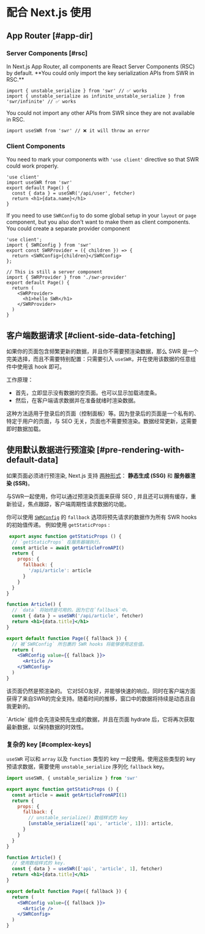 
# 配合 Next.js 使用

## App Router [#app-dir]

### Server Components [#rsc]

<Callout type="default" emoji="✅">
   In Next.js App Router, all components are React Server Components (RSC) by default. **You could only import the key serialization APIs from SWR in RSC.**
</Callout>

```tsx filename="app/page.tsx" copy
import { unstable_serialize } from 'swr' // ✅ works 
import { unstable_serialize as infinite_unstable_serialize } from 'swr/infinite' // ✅ works 
```


<Callout type="error">
   You could not import any other APIs from SWR since they are not available in RSC.
</Callout>

```tsx filename="app/page.tsx" highlight={1}
import useSWR from 'swr' // ❌ it will throw an error
```

### Client Components

You need to mark your components with `'use client'` directive so that SWR could work properly.

```tsx filename="app/page.tsx" highlight={1} copy
'use client'
import useSWR from 'swr'
export default Page() {
  const { data } = useSWR('/api/user', fetcher)
  return <h1>{data.name}</h1>
}
```

If you need to use `SWRConfig` to do some global setup in your `layout` or `page` component, but you also don't want to make them as client components. You could create a separate provider component

```tsx filename="app/swr-provider.tsx" copy
'use client';
import { SWRConfig } from 'swr'
export const SWRProvider = ({ children }) => {
  return <SWRConfig>{children}</SWRConfig>
};
```

```tsx filename="app/page.tsx" copy
// This is still a server component
import { SWRProvider } from './swr-provider'
export default Page() {
  return (
    <SWRProvider>
      <h1>hello SWR</h1>
    </SWRProvider>
  )
}
```

## 客户端数据请求 [#client-side-data-fetching]

如果你的页面包含频繁更新的数据，并且你不需要预渲染数据，那么 SWR 是一个完美选择，而且不需要特别配置：只需要引入 `useSWR`，并在使用该数据的任意组件中使用该 hook 即可。

工作原理：

- 首先，立即显示没有数据的空页面。也可以显示加载进度条。
- 然后，在客户端请求数据并在准备就绪时渲染数据。

这种方法适用于登录后的页面（控制面板）等。因为登录后的页面是一个私有的、特定于用户的页面，与 SEO 无关，页面也不需要预渲染。数据经常更新，这需要即时数据加载。

## 使用默认数据进行预渲染 [#pre-rendering-with-default-data]

如果页面必须进行预渲染, Next.js 支持 [两种形式](https://nextjs.org/docs/basic-features/data-fetching)： **静态生成 (SSG)** 和 **服务器渲染 (SSR)**。

与SWR一起使用，你可以通过预渲染页面来获得 SEO , 并且还可以拥有缓存，重新验证，焦点跟踪，客户端周期性请求数据的功能。

你可以使用 [`SWRConfig`](/docs/global-configuration) 的 `fallback` 选项将预先请求的数据作为所有 SWR hooks 的初始值传递。
例如使用 `getStaticProps` :

```jsx
 export async function getStaticProps () {
  // `getStaticProps` 在服务器端执行。
  const article = await getArticleFromAPI()
  return {
    props: {
      fallback: {
        '/api/article': article
      }
    }
  }
}

function Article() {
  // `data` 将始终是可用的。因为它在`fallback`中。
  const { data } = useSWR('/api/article', fetcher)
  return <h1>{data.title}</h1>
}

export default function Page({ fallback }) {
  // 被`SWRConfig` 所包裹的 SWR hooks 将能够使用这些值。
  return (
    <SWRConfig value={{ fallback }}>
      <Article />
    </SWRConfig>
  )
}
```

该页面仍然是预渲染的。 它对SEO友好，并能够快速的响应。同时在客户端方面获得了来自SWR的完全支持。随着时间的推移，窗口中的数据将持续是动态且自我更新的。

<Callout emoji="💡">
  `Article` 组件会先渲染预先生成的数据，并且在页面 hydrate 后，它将再次获取最新数据，以保持数据的时效性。
</Callout>

### 复杂的 key [#complex-keys]

`useSWR` 可以和 `array` 以及 `function` 类型的 key 一起使用。使用这些类型的 key 预请求数据，需要使用 `unstable_serialize` 序列化 `fallback` key。

```jsx
import useSWR, { unstable_serialize } from 'swr'

export async function getStaticProps () {
  const article = await getArticleFromAPI(1)
  return {
    props: {
      fallback: {
        // unstable_serialize() 数组样式的 key
        [unstable_serialize(['api', 'article', 1])]: article,
      }
    }
  }
}

function Article() {
  // 使用数组样式的 key.
  const { data } = useSWR(['api', 'article', 1], fetcher)
  return <h1>{data.title}</h1>
}

export default function Page({ fallback }) {
  return (
    <SWRConfig value={{ fallback }}>
      <Article />
    </SWRConfig>
  )
}
```